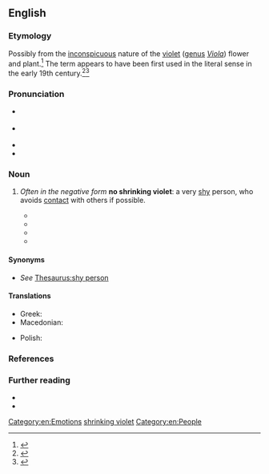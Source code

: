 ==English==
{{was wotd|2018|December|5}}

===Etymology===
Possibly from the [[inconspicuous]] nature of the [[violet]] ([[genus]] ''[[Viola]]'') flower and plant.<ref>{{R:World Wide Words|entry=Shrinking violet|url=http://www.worldwidewords.org/qa/qa-shr2.htm|date_created=25 September 2010}}</ref> The term appears to have been first used in the literal sense in the early 19th century.<ref>{{cite-journal|author=Leigh Hunt|authorlink=Leigh Hunt|title=Ronald of the Perfect Hand|magazine=The Indicator|location=London|publisher=Joseph Appleyard|date=23 February 1820|issue=XX|page=158|pageurl=https://archive.org/stream/indicator01onwhgoog#page/n164/mode/1up|oclc=561227160|passage=The sun looked out with a melancholy smile upon the moss and the poor grass, chequered here and there with flowers almost as poor. There was the buttercup, struggling from a dirty white into a yellow; and a faint-coloured poppy, neither the good nor the ill of which was then known; and here and there by the thorny underwood a '''shrinking violet'''.}}</ref><ref>{{cite-journal|author=[James Gates Percival]|authorlink=James Gates Percival|title=The Perpetual Youth of Nature. A Soliloquy.|magazine=The United States Literary Gazette|location=Boston, Mass.|publisher=Harrison Gray|date=1 November 1825|year_published=1826|volume=III|issue=3|page=109|pageurl=https://books.google.com/books?id=n-wRAAAAYAAJ&pg=PA109|oclc=648386174|passage=The wind is very low— / It hardly wags the '''shrinking violet''', / Or sends a quiver to the aspen leaf,{{nb...}}}}</ref>

===Pronunciation===
* {{a|RP}} {{IPA|/ˈʃɹɪŋkɪŋ ˈvaɪələt/|/ˈʃɹɪŋkɪŋ ˈvaɪlət/|/-lɪt/|lang=en}}
* {{a|GA}} {{IPA|/ˈʃɹɪŋkɪŋ ˈvaɪələt/|/ˈʃɹɪŋkɪŋ ˈvaɪlət/|lang=en}}
* {{audio|en-au-shrinking violet.ogg|Audio (AU)|lang=en}}
* {{hyphenation|shrink|ing vio|let|lang=en}}

===Noun===
{{en-noun}}

# {{lb|en|idiomatic}} ''Often in the negative form'' '''no shrinking violet''': a very [[shy]] person, who avoids [[contact#Noun|contact]] with others if possible. {{defdate|from early 19th c.}}
#* {{quote-book|author=[Anna Brownell] Jameson|authorlink=Anna Brownell Jameson|chapter=Characters of Passion and Imagination. Juliet.|title=Characteristics of Women, Moral, Poetical, and Historical. [...] In Two Volumes|location=London|publisher=Saunders and Otley|year=1832|volume=I|page=101|pageurl=https://archive.org/stream/characteristics00jamegoog#page/n193/mode/1up|oclc=277697986|passage=The timidity of Thekla [from {{w|Friedrich Schiller}}'s ''[[w:Wallenstein (trilogy of plays)|Wallenstein]]''] in her first scene, her trembling silence in the commencement, and the few words she addresses to her mother, remind us of the unobtrusive simplicity of Juliet's first appearance [in {{w|William Shakespeare}}'s ''{{w|Romeo and Juliet}}'']; but the impression is different;—the one is the '''shrinking violet''', the other the unexpanded rose-bud.}}
#* {{quote-journal|author=“Pat”|title=Railway Supply Man’s Bedtime Story: Broadcasted from Station Ryrev, Chicago. No. 27.|editors=Willard A. Smith [''et al.'']|magazine=Railway Review|location=Chicago, Ill.|publisher=Railway Review|date=27 October 1923|volume=73|issue=17|page=630|pageurl=https://books.google.com/books?id=c5RMAAAAYAAJ&pg=PA630|column=3|oclc=1606700|passage=Bertram Bull had been a book agent before he got into the supply game. Now, book agents, my dear children, are not noted for being little '''shrinking violets''', and Bertram Bull was no exception to the general run of book agents.}}
#* {{quote-journal|author=Averil Cameron|authorlink=Averil Cameron|title=The Cost of Orthodoxy|url=https://www.academia.edu/5221674/The_Cost_of_Orthodoxy_Leiden_Brill_2012|journal=Church History and Religious Culture|year=2013|volume=93|page=353|issn=1871-2428|oclc=1034336456|passage=An equally sensational recent Spanish film, ''[[w:Agora (film)|Agora]]'' (2009), set in Alexandria in the early fifth century, with the Christian storming of the Serapaeum (391), followed nearly a generation later by the murder by Christians of the philosopher and teacher {{w|Hypatia}} (415). In the film {{w|Cyril of Alexandria}}, admittedly no '''shrinking violet''', is shown looking like a Taliban leader. The interpretation in the film is certainly highly exaggerated; yet such things did happen. Late antique cities were volatile places, and religious division provided a spark.}}
#* {{quote-book|author=elke emerald|author2=Fiona Ewing|chapter=‘Do We Keelhaul the Little %$#@ or Chuck Him in the Chain Locker?’: How Life at Sea Becomes ‘Stories to Live By’ for a Woman on a Fishing Vessel|editors=Mike Brown and Barbara Humberstone|title=Seascapes: Shaped by the Sea: Embodied Narratives and Fluid Geographies|location=Farnham, Surrey; Burlington, Vt.|publisher={{w|Ashgate Publishing}}|year=2015|page=173|pageurl=https://books.google.com/books?id=I3hTBgAAQBAJ&pg=PA173|isbn=978-1-4724-2433-4|passage=Fe's energy fills a space. She is big&nbsp;– as in, personality big. Her life force is strong. I cannot imagine being in a room and not knowing she is there. I guess that is one of the reasons she was so successful at sea. I am thinking it is not a place for '''shrinking violets''' or wallflowers.}}

====Synonyms====
* ''See'' [[Thesaurus:shy person]]

====Translations====
{{trans-top|very shy person}}
* Greek: {{t+|el|χαμηλοβλεπούσα|f}}
* Macedonian: {{t|mk|срамежливец|m}}
{{trans-mid}}
* Polish: {{t|pl|trusia|m|f}}
{{trans-bottom}}

===References===
<references />

===Further reading===
* {{pedia|shrinking violet|shrinking violet (disambiguation)}}
* {{R:OneLook}}

[[Category:en:Emotions]]
[[Category:en:Malpighiales order plants| shrinking violet]]
[[Category:en:People]]
